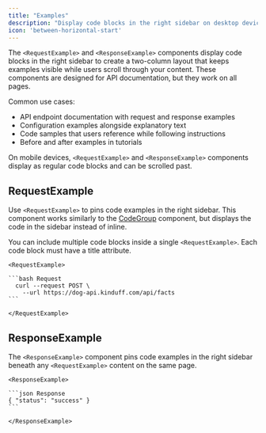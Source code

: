 ```yaml
---
title: "Examples"
description: "Display code blocks in the right sidebar on desktop devices"
icon: 'between-horizontal-start'
---
```


The `<RequestExample>` and `<ResponseExample>` components display code blocks in the right sidebar to create a two-column layout that keeps examples visible while users scroll through your content. These components are designed for API documentation, but they work on all pages.

Common use cases:

- API endpoint documentation with request and response examples
- Configuration examples alongside explanatory text
- Code samples that users reference while following instructions
- Before and after examples in tutorials

On mobile devices, `<RequestExample>` and `<ResponseExample>` components display as regular code blocks and can be scrolled past.

## RequestExample

Use `<RequestExample>` to pins code examples in the right sidebar. This component works similarly to the [CodeGroup](/components/code-groups) component, but displays the code in the sidebar instead of inline.

You can include multiple code blocks inside a single `<RequestExample>`. Each code block must have a title attribute.

````mdx RequestExample
<RequestExample>

```bash Request
  curl --request POST \
    --url https://dog-api.kinduff.com/api/facts
```

</RequestExample>
````

## ResponseExample

The `<ResponseExample>` component pins code examples in the right sidebar beneath any `<RequestExample>` content on the same page.

````mdx ResponseExample
<ResponseExample>

```json Response
{ "status": "success" }
```

</ResponseExample>
````
